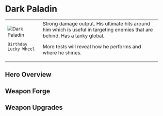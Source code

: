 
# Dark Paladin

<table>
 <tr style={{ verticalAlign: 'top' }}>
  <td>
   <img 
        src={useBaseUrl("/img/dark-paladin.jpeg")} 
        alt="Dark Paladin" 
        style={{ maxWidth: '300px', objectFit: 'contain' }}
    />

```
Birthday Lucky Wheel
```

  </td>
  <td>
Strong damage output. His ultimate hits around him which is useful in targeting enemies that are behind. Has a tanky global.

More tests will reveal how he performs and where he shines.
  </td>
 </tr>
</table>

## Hero Overview

<HeroesOverview hero="Dark Paladin" />

## Weapon Forge

<WeaponForge classification="hero" forge="Dark Paladin" />

## Weapon Upgrades

<WeaponUpgrades classification="hero" name="Dark Paladin" />
